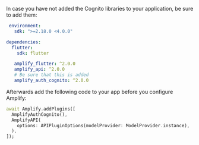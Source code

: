 In case you have not added the Cognito libraries to your application, be sure to add them:

```yaml
 environment:
   sdk: ">=2.18.0 <4.0.0"

dependencies:
  flutter:
    sdk: flutter

   amplify_flutter: ^2.0.0
   amplify_api: ^2.0.0
   # Be sure that this is added
   amplify_auth_cognito: ^2.0.0
```

Afterwards add the following code to your app before you configure Amplify:

```dart
await Amplify.addPlugins([
  AmplifyAuthCognito(), 
  AmplifyAPI(
    options: APIPluginOptions(modelProvider: ModelProvider.instance),
  ),
]);
```
